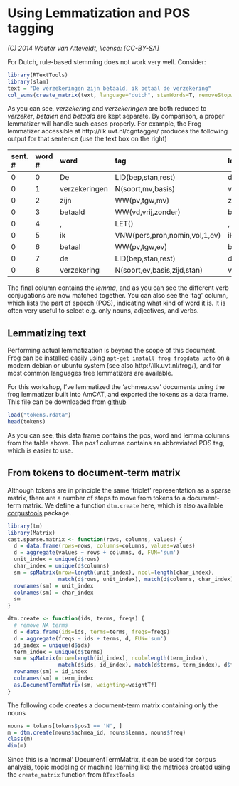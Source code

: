 Using Lemmatization and POS tagging
===================================

_(C) 2014 Wouter van Atteveldt, license: [CC-BY-SA]_

For Dutch, rule-based stemming does not work very well. Consider:

```r
library(RTextTools)
library(slam)
text = "De verzekeringen zijn betaald, ik betaal de verzekering"
col_sums(create_matrix(text, language="dutch", stemWords=T, removeStopwords=F))
```

As you can see, _verzekering_ and _verzekeringen_ are both reduced to _verzeker_, _betalen_ and _betaald_ are kept separate. 
By comparison, a proper lemmatizer will handle such cases properly.
For example, the Frog lemmatizer accessible at http://ilk.uvt.nl/cgntagger/ produces the following output for that sentence (use the text box on the right)

sent. # | word # |  word |  tag |  lemma
:-------------|:------------|:-------------|:------------|:-------------
0  | 0  |  De |  LID(bep,stan,rest) |  de
0  | 1  |  verzekeringen |  N(soort,mv,basis) |  verzekering
0  | 2  |  zijn |  WW(pv,tgw,mv) |  zijn
0  | 3  |  betaald |  WW(vd,vrij,zonder) |  betalen
0  | 4  |  , |  LET() |  ,
0  | 5  |  ik |  VNW(pers,pron,nomin,vol,1,ev) |  ik
0  | 6  |  betaal |  WW(pv,tgw,ev) |  betalen
0  | 7  |  de |  LID(bep,stan,rest) |  de
0  | 8  |  verzekering |  N(soort,ev,basis,zijd,stan) |  verzekering

The final column contains the _lemma_, and as you can see the different verb conjugations are now matched together. You can also see the 'tag' column, which lists the part of speech (POS), indicating what kind of word it is. It is often very useful to select e.g. only nouns, adjectives, and verbs. 

Lemmatizing text
----

Performing actual lemmatization is beyond the scope of this document. 
Frog can be installed easily using `apt-get install frog frogdata ucto` on a modern debian or ubuntu system (see also http://ilk.uvt.nl/frog/), and for most common languages free lemmatizers are available. 

For this workshop, I've lemmatized the 'achmea.csv' documents using the frog lemmatizer built into AmCAT, and exported the tokens as a data frame. This file can be downloaded from [github](https://github.com/vanatteveldt/learningr/blob/master/tokens.rdata?raw=true)

```r
load("tokens.rdata")
head(tokens)
```

As you can see, this data frame contains the pos, word and lemma columns from the table above. 
The _pos1_ columns contains an abbreviated POS tag, which is easier to use. 

From tokens to document-term matrix
----

Although tokens are in principle the same 'triplet' representation as a sparse matrix, 
there are a number of steps to move from tokens to a document-term matrix.
We define a function `dtm.create` here, which is also available [corpustools](http:/github.com/kasperwelbers/corpustools) package.

```r
library(tm)
library(Matrix)
cast.sparse.matrix <- function(rows, columns, values) {
  d = data.frame(rows=rows, columns=columns, values=values)
  d = aggregate(values ~ rows + columns, d, FUN='sum')
  unit_index = unique(d$rows)
  char_index = unique(d$columns)
  sm = spMatrix(nrow=length(unit_index), ncol=length(char_index),
                match(d$rows, unit_index), match(d$columns, char_index), d$values)
  rownames(sm) = unit_index
  colnames(sm) = char_index
  sm
}

dtm.create <- function(ids, terms, freqs) {
  # remove NA terms
  d = data.frame(ids=ids, terms=terms, freqs=freqs)
  d = aggregate(freqs ~ ids + terms, d, FUN='sum')
  id_index = unique(d$ids)
  term_index = unique(d$terms)
  sm = spMatrix(nrow=length(id_index), ncol=length(term_index),
                match(d$ids, id_index), match(d$terms, term_index), d$freqs)
  rownames(sm) = id_index
  colnames(sm) = term_index
  as.DocumentTermMatrix(sm, weighting=weightTf)
}
```

The following code creates a document-term matrix containing only the nouns

```r
nouns = tokens[tokens$pos1 == 'N', ]
m = dtm.create(nouns$achmea_id, nouns$lemma, nouns$freq)
class(m)
dim(m)
```

Since this is a 'normal' DocumentTermMatrix, it can be used for corpus analysis, topic modeling or machine learning like the matrices created using the `create_matrix` function from `RTextTools`

